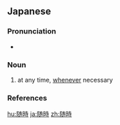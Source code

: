 {{also|隨時|随时}}
==Japanese==
{{ja-kanjitab|ずい|じ|yomi=on}}

===Pronunciation===
* {{ja-pron|ずいじ|y=o|acc=1|acc_ref=NHK}}

===Noun===
{{ja-noun|ずいじ}}

# at any time, [[whenever]] necessary
#: {{ja-usex|随時の対応を行います。|ずいじ の たいおう を おこないます。|We provide support whenever necessary.}}

===References===
<references/>

[[hu:随時]]
[[ja:随時]]
[[zh:随時]]